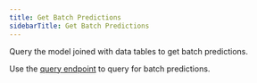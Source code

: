 ```yaml
---
title: Get Batch Predictions
sidebarTitle: Get Batch Predictions
---
```


<Info>
Query the model joined with data tables to get batch predictions.

Use the [query endpoint](/rest/sql) to query for batch predictions.
</Info>
